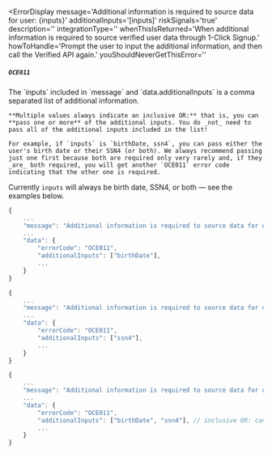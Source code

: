 
<ErrorDisplay
  message='Additional information is required to source data for user: {inputs}'
  additionalInputs='[inputs]'
  riskSignals='true'
  description=''
  integrationType=''
  whenThisIsReturned='When additional information is required to source verified user data through 1-Click Signup.' 
  howToHandle='Prompt the user to input the additional information, and then call the Verified API again.'
  youShouldNeverGetThisError=''
>
  ##### `OCE011`
</ErrorDisplay>

<Admonition type="warning" title="Inclusive OR">
    The `inputs` included in `message` and `data.additionalInputs` is a comma separated list of additional information. 
    
    **Multiple values always indicate an inclusive OR:** that is, you can **pass one or more** of the additional inputs. You do _not_ need to pass all of the additional inputs included in the list!

    For example, if `inputs` is `birthDate, ssn4`, you can pass either the user's birth date or their SSN4 (or both). We always recommend passing just one first because both are required only very rarely and, if they _are_ both required, you will get another `OCE011` error code indicating that the other one is required.
</Admonition>

Currently `inputs` will always be birth date, SSN4, or both — see the examples below.

<BirthDateOverSsn4Admonition/>

```typescript title="Example: Birth Date Only"
{
    ...
    "message": "Additional information is required to source data for user: birthDate"
    ...
    "data": {
        "errorCode": "OCE011",
        "additionalInputs": ["birthDate"],
        ...
    }
}
```

```typescript title="Example: SSN4 Only"
{
    ...
    "message": "Additional information is required to source data for user: ssn4"
    ...
    "data": {
        "errorCode": "OCE011",
        "additionalInputs": ["ssn4"],
        ...
    }
}
```

```typescript title="Example: Both Birth Date and SSN4"
{
    ...
    "message": "Additional information is required to source data for user: birthDate, ssn4"
    ...
    "data": {
        "errorCode": "OCE011",
        "additionalInputs": ["birthDate", "ssn4"], // inclusive OR: can pass either or both in next call
        ...
    }
}
```